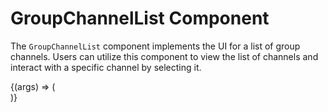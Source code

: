 
<Meta title="Module/GroupChannelList" component={GroupChannelList} of={GroupChannelListStories}/>

# GroupChannelList Component

The `GroupChannelList` component implements the UI for a list of group channels. Users can utilize this component to view the list of channels and interact with a specific channel by selecting it.

<Canvas>
  <Story name="Default" args={GroupChannelListStories.Default.args}>
    {(args) => (
      <div style={{ height: 500 }}>
        <SendbirdProvider
          appId="FEA2129A-EA73-4EB9-9E0B-EC738E7EB768"
          userId="hoon20230802"
        >
          <GroupChannelList {...args} />
        </SendbirdProvider>
      </div>
    )}
  </Story>
</Canvas>

<Controls />
